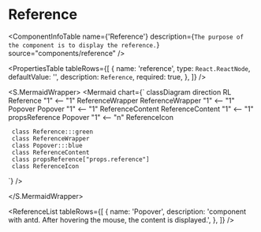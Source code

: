 

<Meta title="ApplicationModel/Components/Reference/docs" />

# Reference

<ComponentInfoTable
  name={'Reference'}
  description={`The purpose of the component is to display the reference.`}
  source="components/reference"
/>

<PropertiesTable
  tableRows={[
    {
      name: 'reference',
      type: `React.ReactNode`,
      defaultValue: '',
      description: `Reference`,
      required: true,
    },
  ]}
/>

<S.MermaidWrapper>
<Mermaid
  chart={`
     classDiagram
     direction RL
     Reference "1" <-- "1" ReferenceWrapper
     ReferenceWrapper "1" <-- "1" Popover
     Popover "1" <-- "1" ReferenceContent
     ReferenceContent "1" <-- "1" propsReference
     Popover "1" <-- "n" ReferenceIcon

     class Reference:::green
     class ReferenceWrapper
     class Popover:::blue
     class ReferenceContent
     class propsReference["props.reference"]
     class ReferenceIcon

`}
/>

</S.MermaidWrapper>

<ReferenceList
  tableRows={[
    {
      name: 'Popover',
      description:
        'component with antd. After hovering the mouse, the content is displayed.',
    },
  ]}
/>
